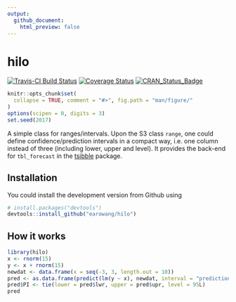 ```yaml
---
output:
  github_document:
    html_preview: false
---
```


<!-- README.md is generated from README.Rmd. Please edit that file -->

# hilo

[![Travis-CI Build Status](https://travis-ci.org/earowang/hilo.svg?branch=master)](https://travis-ci.org/earowang/hilo)
[![Coverage Status](https://img.shields.io/codecov/c/github/earowang/hilo/master.svg)](https://codecov.io/github/earowang/hilo?branch=master)
[![CRAN_Status_Badge](http://www.r-pkg.org/badges/version/hilo)](https://cran.r-project.org/package=hilo)

```r
knitr::opts_chunk$set(
  collapse = TRUE, comment = "#>", fig.path = "man/figure/"
)
options(scipen = 0, digits = 3)
set.seed(2017)
```

A simple class for ranges/intervals. Upon the S3 class `range`, one could define confidence/prediction intervals in a compact way, i.e. one column instead of three (including lower, upper and level). It provides the back-end for `tbl_forecast` in the [tsibble](http://pkg.earo.me/tsibble) package.

## Installation

You could install the development version from Github using

```r
# install.packages("devtools")
devtools::install_github("earowang/hilo")
```

## How it works

```r
library(hilo)
x <- rnorm(15)
y <- x + rnorm(15)
newdat <- data.frame(x = seq(-3, 3, length.out = 10))
pred <- as.data.frame(predict(lm(y ~ x), newdat, interval = "prediction"))
pred$PI <- tie(lower = pred$lwr, upper = pred$upr, level = 95L)
pred
```

